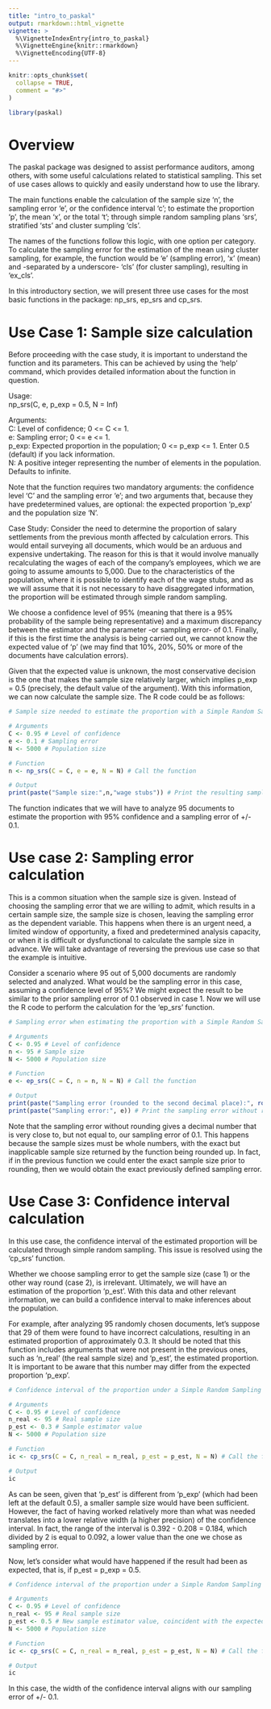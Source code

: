 ```yaml
---
title: "intro_to_paskal"
output: rmarkdown::html_vignette
vignette: >
  %\VignetteIndexEntry{intro_to_paskal}
  %\VignetteEngine{knitr::rmarkdown}
  %\VignetteEncoding{UTF-8}
---
```


```r
knitr::opts_chunk$set(
  collapse = TRUE,
  comment = "#>"
)
```


```r
library(paskal)
```

# Overview

The paskal package was designed to assist performance auditors, among others, with some useful calculations related to statistical sampling. This set of use cases allows to quickly and easily understand how to use the library.

The main functions enable the calculation of the sample size 'n', the sampling error 'e', or the confidence interval 'c'; to estimate the proportion 'p', the mean 'x', or the total 't'; through simple random sampling plans 'srs', stratified 'sts' and cluster sumpling 'cls'.

The names of the functions follow this logic, with one option per category. To calculate the sampling error for the estimation of the mean using cluster sampling, for example, the function would be 'e' (sampling error), 'x' (mean) and -separated by a underscore- 'cls' (for cluster sampling), resulting in 'ex_cls'.

In this introductory section, we will present three use cases for the most basic functions in the package: np_srs, ep_srs and cp_srs.

# Use Case 1: Sample size calculation

Before proceeding with the case study, it is important to understand the function and its parameters. This can be achieved by using the 'help' command, which provides detailed information about the function in question.

Usage:<br>
np_srs(C, e, p_exp = 0.5, N = Inf)

Arguments:<br>
C: Level of confidence; 0 <= C <= 1.<br>
e: Sampling error; 0 <= e <= 1.<br>
p_exp: Expected proportion in the population; 0 <= p_exp <= 1. Enter 0.5 (default) if you lack information.<br>
N: A positive integer representing the number of elements in the population. Defaults to infinite.<br>

Note that the function requires two mandatory arguments: the confidence level 'C' and the sampling error 'e'; and two arguments that, because they have predetermined values, are optional: the expected proportion 'p_exp' and the population size 'N'.

Case Study: Consider the need to determine the proportion of salary settlements from the previous month affected by calculation errors. This would entail surveying all documents, which would be an arduous and expensive undertaking. The reason for this is that it would involve manually recalculating the wages of each of the company's employees, which we are going to assume amounts to 5,000. Due to the characteristics of the population, where it is possible to identify each of the wage stubs, and as we will assume that it is not necessary to have disaggregated information, the proportion will be estimated through simple random sampling.

We choose a confidence level of 95% (meaning that there is a 95% probability of the sample being representative) and a maximum discrepancy between the estimator and the parameter -or sampling error- of 0.1. Finally, if this is the first time the analysis is being carried out, we cannot know the expected value of 'p' (we may find that 10%, 20%, 50% or more of the documents have calculation errors).

Given that the expected value is unknown, the most conservative decision is the one that makes the sample size relatively larger, which implies p_exp = 0.5 (precisely, the default value of the argument). With this information, we can now calculate the sample size. The R code could be as follows: 

```r
# Sample size needed to estimate the proportion with a Simple Random Sampling plan

# Arguments
C <- 0.95 # Level of confidence
e <- 0.1 # Sampling error
N <- 5000 # Population size

# Function
n <- np_srs(C = C, e = e, N = N) # Call the function

# Output
print(paste("Sample size:",n,"wage stubs")) # Print the resulting sampling size
```

The function indicates that we will have to analyze 95 documents to estimate the proportion with 95% confidence and a sampling error of +/- 0.1.

# Use case 2: Sampling error calculation

This is a common situation when the sample size is given. Instead of choosing the sampling error that we are willing to admit, which results in a certain sample size, the sample size is chosen, leaving the sampling error as the dependent variable. This happens when there is an urgent need, a limited window of opportunity, a fixed and predetermined analysis capacity, or when it is difficult or dysfunctional to calculate the sample size in advance. We will take advantage of reversing the previous use case so that the example is intuitive. 

Consider a scenario where 95 out of 5,000 documents are randomly selected and analyzed. What would be the sampling error in this case, assuming a confidence level of 95%? We might expect the result to be similar to the prior sampling error of 0.1 observed in case 1. Now we will use the R code to perform the calculation for the 'ep_srs' function. <br>

```r
# Sampling error when estimating the proportion with a Simple Random Sampling plan

# Arguments
C <- 0.95 # Level of confidence
n <- 95 # Sample size
N <- 5000 # Population size

# Function
e <- ep_srs(C = C, n = n, N = N) # Call the function

# Output
print(paste("Sampling error (rounded to the second decimal place):", round(e$e, 2))) # Print the round up sampling error
print(paste("Sampling error:", e)) # Print the sampling error without rounding
```

Note that the sampling error without rounding gives a decimal number that is very close to, but not equal to, our sampling error of 0.1. This happens because the sample sizes must be whole numbers, with the exact but inapplicable sample size returned by the function being rounded up. In fact, if in the previous function we could enter the exact sample size prior to rounding, then we would obtain the exact previously defined sampling error.

# Use Case 3: Confidence interval calculation

In this use case, the confidence interval of the estimated proportion will be calculated through simple random sampling. This issue is resolved using the 'cp_srs' function.

Whether we choose sampling error to get the sample size (case 1) or the other way round (case 2), is irrelevant. Ultimately, we will have an estimation of the proportion ‘p_est’. With this data and other relevant information, we can build a confidence interval to make inferences about the population.

For example, after analyzing 95 randomly chosen documents, let’s suppose that 29 of them were found to have incorrect calculations, resulting in an estimated proportion of approximately 0.3. It should be noted that this function includes arguments that were not present in the previous ones, such as ‘n_real’ (the real sample size) and ‘p_est’, the estimated proportion. It is important to be aware that this number may differ from the expected proportion ‘p_exp’. <br>

```r
# Confidence interval of the proportion under a Simple Random Sampling framework

# Arguments
C <- 0.95 # Level of confidence
n_real <- 95 # Real sample size
p_est <- 0.3 # Sample estimator value
N <- 5000 # Population size

# Function
ic <- cp_srs(C = C, n_real = n_real, p_est = p_est, N = N) # Call the function

# Output
ic
```

As can be seen, given that 'p_est' is different from 'p_exp' (which had been left at the default 0.5), a smaller sample size would have been sufficient. However, the fact of having worked relatively more than what was needed translates into a lower relative width (a higher precision) of the confidence interval. In fact, the range of the interval is 0.392 - 0.208 = 0.184, which divided by 2 is equal to 0.092, a lower value than the one we chose as sampling error.

Now, let's consider what would have happened if the result had been as expected, that is, if p_est = p_exp = 0.5.

```r
# Confidence interval of the proportion under a Simple Random Sampling framework (with another 'p_est')

# Arguments
C <- 0.95 # Level of confidence
n_real <- 95 # Real sample size
p_est <- 0.5 # New sample estimator value, coincident with the expected value
N <- 5000 # Population size

# Function
ic <- cp_srs(C = C, n_real = n_real, p_est = p_est, N = N) # Call the function

# Output
ic
```

In this case, the width of the confidence interval aligns with our sampling error of +/- 0.1.
